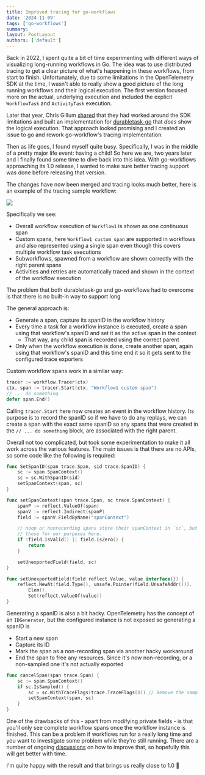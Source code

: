 ```yaml
---
title: Improved tracing for go-workflows
date: '2024-11-09'
tags: ['go-workflows']
summary:
layout: PostLayout
authors: ['default']
---
```


Back in 2022, I spent quite a bit of time experimenting with different ways of visualizing long-running workflows in Go. The idea was to use distributed tracing to get a clear picture of what's happening in these workflows, from start to finish. Unfortunately, due to some limitations in the OpenTelemetry SDK at the time, I wasn't able to really show a good picture of the long running workflows and their logical execution. The first version focused more on the actual, underlying execution and included the explicit `WorkflowTask` and `ActivityTask` execution.

Later that year, Chris Gillum [shared](https://x.com/cgillum/status/1598859933600317443) that they had worked around the SDK limitations and built an implementation for [durabletask-go](https://github.com/microsoft/durabletask-go#distributed-tracing-support) that _does_ show the logical execution. That approach looked promising and I created an issue to go and rework go-workflow's tracing implementation.

Then as life goes, I found myself quite busy. Specifically, I was in the middle of a pretty major life event: having a child! So here we are, two years later and I finally found some time to dive back into this idea. With go-workflows approaching its 1.0 release, I wanted to make sure better tracing support was done before releasing that version.

The changes have now been merged and tracing looks much better, here is an example of the tracing sample workflow:

![](/assets/posts/2024-11-03-improved-tracing/tracing.png)

Specifically we see:
- Overall workflow execution of `Workflow1` is shown as one continuous span
- Custom spans, here `Workflow1 custom span` are supported in workflows and also represented using a single span even though this covers multiple workflow task executions
- Subworkflows, spawned from a workflow are shown correctly with the right parent spans
- Activities and retries are automatically traced and shown in the context of the workflow execution

The problem that both durabletask-go and go-workflows had to overcome is that there is no built-in way to support long

The general approach is:

- Generate a span, capture its spanID in the workflow history
- Every time a task for a workflow instance is executed, create a span using that workflow's spanID and set it as the active span in the context
	- That way, any child span is recorded using the correct parent
- Only when the workflow execution is done, create another span, again using that workflow's spanID and this time end it so it gets sent to the configured trace exporters

Custom workflow spans work in a similar way:

```go
tracer := workflow.Tracer(ctx)
ctx, span := tracer.Start(ctx, "Workflow1 custom span")
// ... do something
defer span.End()
```

Calling `tracer.Start` here now creates an event in the workflow history. Its purpose is to record the spanID so if we have to do any replays, we can create a span with the exact same spanID so any spans that were created in the `// ... do something` block, are associated with the right parent.


Overall not too complicated, but took some experimentation to make it all work across the various features. The main issues is that there are no APIs, so some code like the following is required:

```go
func SetSpanID(span trace.Span, sid trace.SpanID) {
	sc := span.SpanContext()
	sc = sc.WithSpanID(sid)
	setSpanContext(span, sc)
}

func setSpanContext(span trace.Span, sc trace.SpanContext) {
	spanP := reflect.ValueOf(span)
	spanV := reflect.Indirect(spanP)
	field := spanV.FieldByName("spanContext")

	// noop or nonrecording spans store their spanContext in `sc`, but we ignore
	// those for our purposes here.
	if !field.IsValid() || field.IsZero() {
		return
	}

	setUnexportedField(field, sc)
}

func setUnexportedField(field reflect.Value, value interface{}) {
	reflect.NewAt(field.Type(), unsafe.Pointer(field.UnsafeAddr())).
		Elem().
		Set(reflect.ValueOf(value))
}
```

Generating a spanID is also a bit hacky. OpenTelemetry has the concept of an `IDGenerator`, but the configured instance is not exposed so generating a spanID is
- Start a new span
- Capture its ID
- Mark the span as a non-recording span via another hacky workaround
- End the span to free any resources. Since it's now non-recording, or a non-sampled one it's not actually exported

```go
func cancelSpan(span trace.Span) {
	sc := span.SpanContext()
	if sc.IsSampled() {
		sc = sc.WithTraceFlags(trace.TraceFlags(0)) // Remove the sampled flag
		setSpanContext(span, sc)
	}
}
```


One of the drawbacks of this - apart from modifying private fields - is that you'll only see complete workflow spans once the workflow instance is finished. This can be a problem if workflows run for a really long time and you want to investigate some problem while they're still running. There are a number of ongoing [discussions](https://github.com/open-telemetry/opentelemetry-specification/issues/373) on how to improve that, so hopefully this will get better with time.

I'm quite happy with the result and that brings us really close to 1.0 🎉